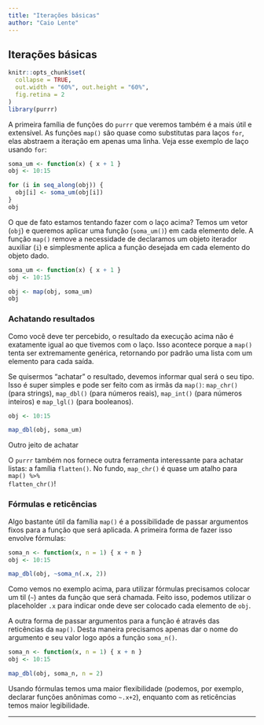 ```yaml
---
title: "Iterações básicas"
author: "Caio Lente"
---
```


## Iterações básicas

```r
knitr::opts_chunk$set(
  collapse = TRUE, 
  out.width = "60%", out.height = "60%",
  fig.retina = 2
)
library(purrr)
```

A primeira família de funções do `purrr` que veremos também é a mais útil e
extensível. As funções `map()` são quase como substitutas para laços `for`,
elas abstraem a iteração em apenas uma linha. Veja esse exemplo de laço usando
`for`:

```r
soma_um <- function(x) { x + 1 }
obj <- 10:15

for (i in seq_along(obj)) {
  obj[i] <- soma_um(obj[i])
}
obj
```

O que de fato estamos tentando fazer com o laço acima? Temos um vetor (`obj`) e
queremos aplicar uma função (`soma_um()`) em cada elemento dele. A função `map()`
remove a necessidade de declaramos um objeto iterador auxiliar (`i`) e
simplesmente aplica a função desejada em cada elemento do objeto dado.

```r
soma_um <- function(x) { x + 1 }
obj <- 10:15

obj <- map(obj, soma_um)
obj
```

### Achatando resultados

Como você deve ter percebido, o resultado da execução acima não é exatamente
igual ao que tivemos com o laço. Isso acontece porque a `map()` tenta ser
extremamente genérica, retornando por padrão uma lista com um elemento para
cada saída.

Se quisermos "achatar" o resultado, devemos informar qual será o seu tipo. Isso
é super simples e pode ser feito com as irmãs da `map()`: `map_chr()` (para
strings), `map_dbl()` (para números reais), `map_int()` (para números inteiros) e
`map_lgl()` (para booleanos).

```r
obj <- 10:15

map_dbl(obj, soma_um)
```

<div class='admonition note'>
<p class='admonition-title'>
Outro jeito de achatar
</p>
<p>
O <code>purrr</code> também nos fornece outra ferramenta interessante para
achatar listas: a família <code>flatten()</code>. No fundo, <code>map_chr()</code>
é quase um atalho para <code>map() %>% flatten_chr()</code>!
</p>
</div>

### Fórmulas e reticências

Algo bastante útil da família `map()` é a possibilidade de passar argumentos
fixos para a função que será aplicada. A primeira forma de fazer isso envolve
fórmulas:

```r
soma_n <- function(x, n = 1) { x + n }
obj <- 10:15

map_dbl(obj, ~soma_n(.x, 2))
```

Como vemos no exemplo acima, para utilizar fórmulas precisamos colocar um til
(`~`) antes da função que será chamada. Feito isso, podemos utilizar o
placeholder `.x` para indicar onde deve ser colocado cada elemento de `obj`.

A outra forma de passar argumentos para a função é através das reticências da
`map()`. Desta maneira precisamos apenas dar o nome do argumento e seu valor
logo após a função `soma_n()`.

```r
soma_n <- function(x, n = 1) { x + n }
obj <- 10:15

map_dbl(obj, soma_n, n = 2)
```

Usando fórmulas temos uma maior flexibilidade (podemos, por exemplo, declarar
funções anônimas como `~.x+2`), enquanto com as reticências temos maior
legibilidade.

--------------------------------------------------------------------------------